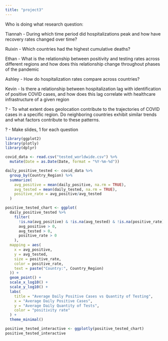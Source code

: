 ```yaml
---
title: "project3"
---
```


Who is doing what research question:

Tiannah - During which time period did hospitalizations peak and how have recovery rates changed over time?

Ruixin - Which countries had the highest cumulative deaths?

Ethan - What is the relationship between positivity and testing rates across different regions and how does this relationship change throughout phases of the pandemic

Ashley - How do hospitalization rates compare across countries?

Kevin - Is there a relationship between hospitalization lag with identification of positive COVID cases, and how does this lag correlate with healthcare infrastructure of a given region

? - To what extent does geolocation contribute to the trajectories of COVID cases in a specific region. Do neighboring countries exhibit similar trends and what factors contribute to these patterns.

? - Make slides, 1 for each question

```r
library(ggplot2)
library(plotly)
library(dplyr)

covid_data <- read.csv("tested_worldwide.csv") %>% 
  mutate(Date = as.Date(Date, format = "%Y-%m-%d"))
```

```r
daily_positive_tested <- covid_data %>%  
  group_by(Country_Region) %>% 
  summarize(
    avg_positive = mean(daily_positive, na.rm = TRUE),
    avg_tested = mean(daily_tested, na.rm = TRUE),
    positive_rate = avg_positive/avg_tested
  )

positive_tested_chart <- ggplot(
  daily_positive_tested %>%
    filter(
      !is.na(avg_positive) & !is.na(avg_tested) & !is.na(positive_rate),
      avg_positive > 0,
      avg_tested > 0,
      positive_rate > 0
    ),
  mapping = aes(
    x = avg_positive,
    y = avg_tested,
    size = positive_rate,
    color = positive_rate,
    text = paste("Country:", Country_Region)
  )) +
  geom_point() +
  scale_x_log10() +
  scale_y_log10() +
  labs(
    title = "Average Daily Positive Cases vs Quantity of Testing",
    x = "Average Daily Positive Cases",
    y = "Average Daily Quantity of Tests",
    color = "positivity rate"
  ) +
  theme_minimal()

positive_tested_interactive <- ggplotly(positive_tested_chart)
positive_tested_interactive
```
